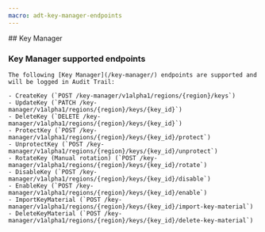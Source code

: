 ```yaml
---
macro: adt-key-manager-endpoints
---
```


<Accordion>
  ## Key Manager

  ### Key Manager supported endpoints

    The following [Key Manager](/key-manager/) endpoints are supported and will be logged in Audit Trail:

    - CreateKey (`POST /key-manager/v1alpha1/regions/{region}/keys`)
    - UpdateKey (`PATCH /key-manager/v1alpha1/regions/{region}/keys/{key_id}`)
    - DeleteKey (`DELETE /key-manager/v1alpha1/regions/{region}/keys/{key_id}`)
    - ProtectKey (`POST /key-manager/v1alpha1/regions/{region}/keys/{key_id}/protect`)
    - UnprotectKey (`POST /key-manager/v1alpha1/regions/{region}/keys/{key_id}/unprotect`)
    - RotateKey (Manual rotation) (`POST /key-manager/v1alpha1/regions/{region}/keys/{key_id}/rotate`)
    - DisableKey (`POST /key-manager/v1alpha1/regions/{region}/keys/{key_id}/disable`)
    - EnableKey (`POST /key-manager/v1alpha1/regions/{region}/keys/{key_id}/enable`)
    - ImportKeyMaterial (`POST /key-manager/v1alpha1/regions/{region}/keys/{key_id}/import-key-material`)
    - DeleteKeyMaterial (`POST /key-manager/v1alpha1/regions/{region}/keys/{key_id}/delete-key-material`)
</Accordion>